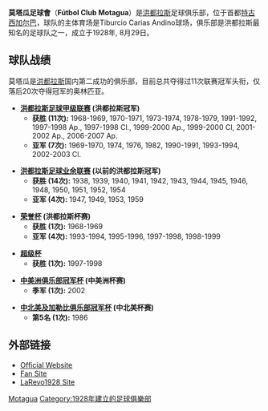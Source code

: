 {{noteTA
|G1=Football
}}
{{Football club infobox
| clubname = 莫塔瓜
| image    =  
| fullname = 莫塔瓜足球會
| nickname = ''Aguilas Azules''<br>''Ciclón Azul''
| founded  = 1928年8月29日
| city     = [[洪都拉斯|洪都拉斯]], [[特古西加尔巴|特古西加尔巴]]
| ground   = Tiburcio Carias Andino球场
| capacity = 35,000
| chairman = {{flagicon|HON}} Pedro Atala
| manager  = {{flagicon|HON}} [[Ramón_Maradiaga|Ramón Maradiaga]]
| league   = [[洪都拉斯職業足球聯賽|洪都拉斯職業足球聯賽]]
| season   = 2016–17
| position = 洪職，第 1 位
| shirtsupplier= |
 shirtsponsors= |
 pattern_la1=|
 pattern_b1=|
 pattern_ra1=|
 leftarm1=082567|
 body1=082567|
 rightarm1=082567|
 shorts1=082567|
 socks1=082567|
 pattern_la2=|
 pattern_b2=|
 pattern_ra2=|
 leftarm2=660000|
 body2=660000|
 rightarm2=660000|
 shorts2=003366|
 socks2=660000|}}

'''莫塔瓜足球會'''（'''Fútbol Club Motagua'''）是[[洪都拉斯|洪都拉斯]]足球俱乐部，位于首都[[特古西加尔巴|特古西加尔巴]]，球队的主体育场是Tiburcio Carias Andino球场，俱乐部是洪都拉斯最知名的足球队之一，成立于1928年, 8月29日。

==球队战绩==
莫塔瓜是[[洪都拉斯|洪都拉斯]]国内第二成功的俱乐部，目前总共夺得过11次联赛冠军头衔，仅落后20次夺得冠军的奥林匹亚。

* '''[[洪都拉斯足球甲级联赛|洪都拉斯足球甲级联赛]] (洪都拉斯冠军)'''
** '''获胜 (11次):''' 1968-1969, 1970-1971, 1973-1974, 1978-1979, 1991-1992, 1997-1998 Ap., 1997-1998 Cl., 1999-2000 Ap., 1999-2000 Cl, 2001-2002 Ap., 2006-2007 Ap.
** '''亚军 (7次):''' 1969-1970, 1974, 1976, 1982, 1990-1991, 1993-1994, 2002-2003 Cl.

*'''[[洪都拉斯足球业余联赛|洪都拉斯足球业余联赛]] (以前的洪都拉斯冠军)'''
** '''获胜 (14次):''' 1938, 1939, 1940, 1941, 1942, 1943, 1944, 1945, 1946, 1948, 1950, 1951, 1952, 1954
** '''亚军 (4次):''' 1947, 1949, 1953, 1959

*'''[[洪都拉斯荣誉杯|荣誉杯]] (洪都拉斯杯赛)'''
** '''获胜 (1次):''' 1968-1969
** '''亚军 (4次):''' 1993-1994, 1995-1996, 1997-1998, 1998-1999

*'''[[洪都拉斯超级杯|超级杯]]'''
** '''获胜 (1次):''' 1997-1998

*'''[[中美洲俱乐部冠军杯|中美洲俱乐部冠军杯]] (中美洲杯赛)'''
** '''季军 (1次):''' 2002

*'''[[中北美及加勒比俱乐部冠军杯|中北美及加勒比俱乐部冠军杯]] (中北美杯赛)'''
** '''第5名 (1次):''' 1986


== 外部链接 ==
*[https://web.archive.org/web/20070927094225/http://www.motagua.com/ Official Website]
*[https://web.archive.org/web/20070721124338/http://www.ciclonhn.com/revolucionarios/ Fan Site]
*[http://www.larevo1928.com/ LaRevo1928 Site] {{Wayback|url=http://www.larevo1928.com/ |date=20070202012836 }}

[[Category:洪都拉斯足球俱乐部|Motagua]]
[[Category:1928年建立的足球俱樂部|Category:1928年建立的足球俱樂部]]